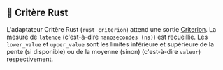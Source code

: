 ## 🦀 Critère Rust

L'adaptateur Critère Rust (`rust_criterion`) attend une sortie [Criterion](https://github.com/bheisler/criterion.rs).
La mesure de `latence` (c'est-à-dire `nanosecondes (ns)`) est recueillie.
Les `lower_value` et `upper_value` sont les limites inférieure et supérieure de la pente (si disponible) ou de la moyenne (sinon) (c'est-à-dire `valeur`) respectivement.